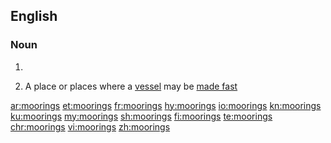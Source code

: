 ==English==

===Noun===
{{head|en|noun plural form}}

# {{plural of|mooring|lang=en}}
# {{label|en|nautical}} A place or places where a [[vessel]] may be [[made fast]]

[[ar:moorings]]
[[et:moorings]]
[[fr:moorings]]
[[hy:moorings]]
[[io:moorings]]
[[kn:moorings]]
[[ku:moorings]]
[[my:moorings]]
[[sh:moorings]]
[[fi:moorings]]
[[te:moorings]]
[[chr:moorings]]
[[vi:moorings]]
[[zh:moorings]]
